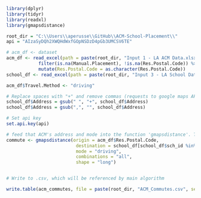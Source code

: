 ```r
library(dplyr)
library(tidyr)
library(readxl)
library(gmapsdistance)

root_dir = "C:\\Users\\aperusse\\GitHub\\ACM-School-Placement\\"
api = "AIzaSyDQh2XWQHdWxfGOpNSDzD4pGb3UMCSV6TE"

# acm_df <- dataset
acm_df <- read_excel(path = paste(root_dir, "Input 1 - LA ACM Data.xlsx", sep = "")) %>%
            filter(is.na(Manual.Placement), !is.na(Res.Postal.Code)) %>%
            mutate(Res.Postal.Code = as.character(Res.Postal.Code))
school_df <- read_excel(path = paste(root_dir, "Input 3 - LA School Data.xlsx", sep = ""))

acm_df$Travel.Method <- "driving"

# Replace spaces with "+" and remove commas (requests to google maps API cannot include spaces)
school_df$Address = gsub(" ", "+", school_df$Address)
school_df$Address = gsub(",", "", school_df$Address)

# Set api key
set.api.key(api)

# feed that ACM's address and mode into the function 'gmapsdistance'. This will return a new object that is a sngle row of ACM commute times to each school. That row is assigned to a new object, 'commute'
commute <- gmapsdistance(origin = acm_df$Res.Postal.Code, 
                          destination = school_df[school_df$sch_id %in% c(1:30), ]$Address, 
                          mode = "driving", 
                          combinations = "all", 
                          shape = "long")


# Write to .csv, which will be referenced by main algorithm

write.table(acm_commutes, file = paste(root_dir, "ACM_Commutes.csv", sep = ""), sep=",", row.names=FALSE)

```